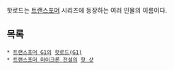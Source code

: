 핫로드는 [[트랜스포머]] 시리즈에 등장하는 여러 인물의 이름이다.

== 목록 ==
 * [[트랜스포머 G1]]의 [[핫로드(G1)]]
 * [[트랜스포머 마이크론 전설]]의 [[핫 샷]]
